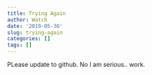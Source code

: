 ```yaml
---
title: Trying Again
author: Watch
date: '2019-05-30'
slug: trying-again
categories: []
tags: []
---
```

PLease update to github. No I am serious.. work. 